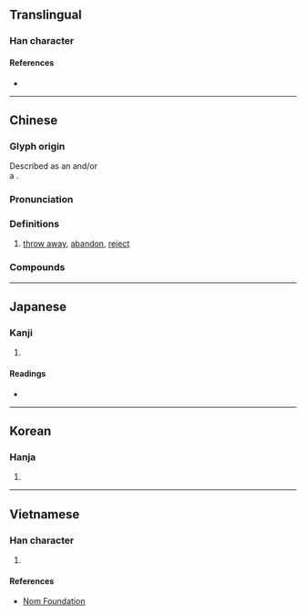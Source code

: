 {{also|抛}}
{{character info}}
==Translingual==

===Han character===
{{Han char|rn=64|rad=手|as=05|sn=8|four=54012|canj=QKUS|ids=⿰扌⿺尢力}}

====References====
* {{Han ref|kx=0425.030|dkj=11948|dj=0773.070|hdz=31842.020|uh=62CB|ud=25291|bh=A9DF|bd=43487}}

----

==Chinese==
{{zh-forms|s=抛}}

===Glyph origin===
Described as an {{Han compound|手|尤|力|ls=ic|t1=hand|t3=power}} and/or</br>a {{Han compound|手|𡯄|ls=psc|c1=s|c2=p|t1=hand}}.

===Pronunciation===
{{zh-pron
|m=pāo
|c=paau1
|mn=phau/qz,tw,xm:pha/zz:phoa
|mn_note=phau - literary; pha/phoa - vernacular
|mc=y
|oc=y
|cat=v
}}

===Definitions===
{{zh-hanzi}}

# [[throw away]], [[abandon]], [[reject]]

===Compounds===
{{zh-der|一拋|拋清|拋屍露骨|拋物線|拋趓|拋掉|拋開|拋空|拋戈棄甲|拋磚引玉|拋箱|拋家失業|拋鸞拆鳳|拋擺|拋臉|拋戈卸甲|拋撒|拋離|拋棄|拋頭露面|拋堶|拋費|拋躲|拋卻|拋售|拋金棄鼓|拋擲|棄甲拋戈|拋滿|拋在腦後|拋繡球|拋閃|拋錨|拋補|拋撇|拋光|拋摔|拋荒|拋梭|拋閃殺人|拋嚲|拋妻別子|拋聲調嗓|拋聲衒俏|露面拋頭|背槽拋糞|拋妻棄子|拋輾斗:pha-liàn-táu;Min Nan}}

{{zh-cat|Intermediate}}

----

==Japanese==

===Kanji===
{{ja-kanji|grade=|rs=手05}}

# {{rfdef|ja|sort=手05}}

====Readings====
* {{ja-readings|on=[[ほう]] (hō)|kun=[[なげうつ]] (nageutsu)}}

----

==Korean==

===Hanja===
{{ko-hanja|hangeul=포}}

# {{rfdef|ko|sort=手05}}

----

==Vietnamese==

===Han character===
{{vi-hantu|[[phao]]|rs=手05}}

# {{rfdef|vi|sort=手05}}

====References====
* [http://nomfoundation.org/common/nom_details.php?codepoint=62cb Nom Foundation]

{{cln|vi|Han tu}}